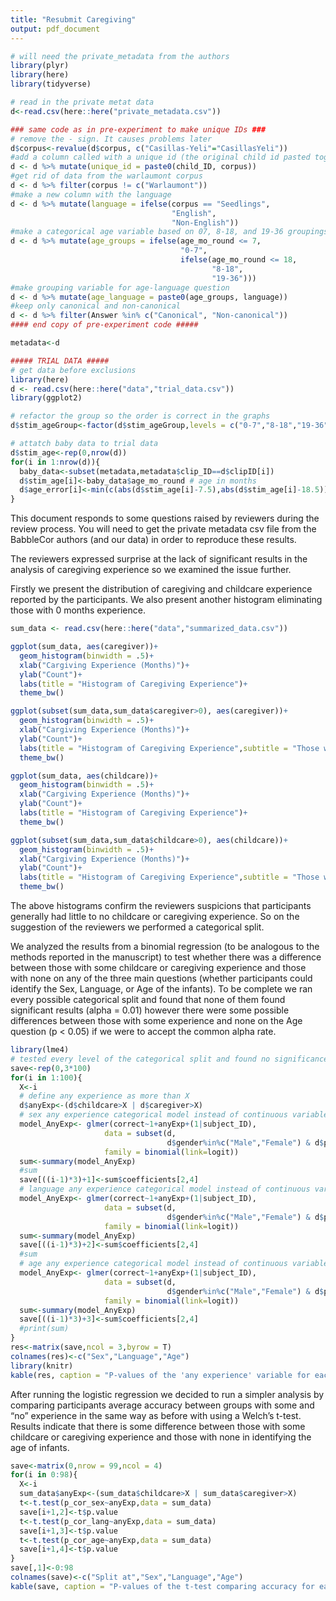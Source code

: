 ```yaml
---
title: "Resubmit Caregiving"
output: pdf_document
---
```



```r
# will need the private_metadata from the authors
library(plyr)
library(here)
library(tidyverse)

# read in the private metat data
d<-read.csv(here::here("private_metadata.csv"))

### same code as in pre-experiment to make unique IDs ###
# remove the - sign. It causes problems later
d$corpus<-revalue(d$corpus, c("Casillas-Yeli"="CasillasYeli"))
#add a column called with a unique id (the original child id pasted together with the corpus)
d <- d %>% mutate(unique_id = paste0(child_ID, corpus))
#get rid of data from the warlaumont corpus
d <- d %>% filter(corpus != c("Warlaumont"))
#make a new column with the language
d <- d %>% mutate(language = ifelse(corpus == "Seedlings",
                                    "English",
                                    "Non-English"))
#make a categorical age variable based on 07, 8-18, and 19-36 groupings
d <- d %>% mutate(age_groups = ifelse(age_mo_round <= 7,
                                      "0-7",
                                      ifelse(age_mo_round <= 18,
                                             "8-18",
                                             "19-36")))
#make grouping variable for age-language question
d <- d %>% mutate(age_language = paste0(age_groups, language))
#keep only canonical and non-canonical
d <- d %>% filter(Answer %in% c("Canonical", "Non-canonical"))
#### end copy of pre-experiment code #####

metadata<-d

##### TRIAL DATA #####
# get data before exclusions
library(here)
d <- read.csv(here::here("data","trial_data.csv"))
library(ggplot2)

# refactor the group so the order is correct in the graphs
d$stim_ageGroup<-factor(d$stim_ageGroup,levels = c("0-7","8-18","19-36"))

# attatch baby data to trial data
d$stim_age<-rep(0,nrow(d))
for(i in 1:nrow(d)){
  baby_data<-subset(metadata,metadata$clip_ID==d$clipID[i])
  d$stim_age[i]<-baby_data$age_mo_round # age in months
  d$age_error[i]<-min(c(abs(d$stim_age[i]-7.5),abs(d$stim_age[i]-18.5))) #absolute difference between age and closest cut off
}
```

This document responds to some questions raised by reviewers during the review process. You will need to get the private metadata csv file from the BabbleCor authors (and our data) in order to reproduce these results.


The reviewers expressed surprise at the lack of significant results in the analysis of caregiving experience so we examined the issue further.

Firstly we present the distribution of caregiving and childcare experience reported by the participants. We also present another histogram eliminating those with 0 months experience.


```r
sum_data <- read.csv(here::here("data","summarized_data.csv"))

ggplot(sum_data, aes(caregiver))+
  geom_histogram(binwidth = .5)+
  xlab("Cargiving Experience (Months)")+
  ylab("Count")+
  labs(title = "Histogram of Caregiving Experience")+
  theme_bw()

ggplot(subset(sum_data,sum_data$caregiver>0), aes(caregiver))+
  geom_histogram(binwidth = .5)+
  xlab("Cargiving Experience (Months)")+
  ylab("Count")+
  labs(title = "Histogram of Caregiving Experience",subtitle = "Those with 0 months removed")+
  theme_bw()

ggplot(sum_data, aes(childcare))+
  geom_histogram(binwidth = .5)+
  xlab("Cargiving Experience (Months)")+
  ylab("Count")+
  labs(title = "Histogram of Caregiving Experience")+
  theme_bw()

ggplot(subset(sum_data,sum_data$childcare>0), aes(childcare))+
  geom_histogram(binwidth = .5)+
  xlab("Cargiving Experience (Months)")+
  ylab("Count")+
  labs(title = "Histogram of Caregiving Experience",subtitle = "Those with 0 months removed")+
  theme_bw()
```

The above histograms confirm the reviewers suspicions that participants generally had little to no childcare or caregiving experience. So on the suggestion of the reviewers we performed a categorical split.

We analyzed the results from a binomial regression (to be analogous to the methods reported in the manuscript) to test whether there was a difference between those with some childcare or caregiving experience and those with none on any of the three main questions (whether participants could identify the Sex, Language, or Age of the infants). To be complete we ran every possible categorical split and found that none of them found significant results (alpha = 0.01) however there were some possible differences between those with some experience and none on the Age question (p < 0.05) if we were to accept the common alpha rate.

```r
library(lme4)
# tested every level of the categorical split and found no significance (alpha = 0.01). Lowest p = 0.03
save<-rep(0,3*100)
for(i in 1:100){
  X<-i
  # define any experience as more than X
  d$anyExp<-(d$childcare>X | d$caregiver>X)
  # sex any experience categorical model instead of continuous variable
  model_AnyExp<- glmer(correct~1+anyExp+(1|subject_ID),
                     data = subset(d,
                                   d$gender%in%c("Male","Female") & d$phase=="Sex"),
                     family = binomial(link=logit))
  sum<-summary(model_AnyExp)
  #sum
  save[((i-1)*3)+1]<-sum$coefficients[2,4]
  # language any experience categorical model instead of continuous variable
  model_AnyExp<- glmer(correct~1+anyExp+(1|subject_ID),
                     data = subset(d,
                                   d$gender%in%c("Male","Female") & d$phase=="Language"),
                     family = binomial(link=logit))
  sum<-summary(model_AnyExp)
  save[((i-1)*3)+2]<-sum$coefficients[2,4]
  #sum
  # age any experience categorical model instead of continuous variable
  model_AnyExp<- glmer(correct~1+anyExp+(1|subject_ID),
                     data = subset(d,
                                   d$gender%in%c("Male","Female") & d$phase=="Age"),
                     family = binomial(link=logit))
  sum<-summary(model_AnyExp)
  save[((i-1)*3)+3]<-sum$coefficients[2,4]
  #print(sum)
}
res<-matrix(save,ncol = 3,byrow = T)
colnames(res)<-c("Sex","Language","Age")
library(knitr)
kable(res, caption = "P-values of the 'any experience' variable for each level of categorical split")
```

After running the logistic regression we decided to run a simpler analysis by comparing participants average accuracy between groups with some and "no" experience in the same way as before with using a Welch's t-test. Results indicate that there is some difference between those with some childcare or caregiving experience and those with none in identifying the age of infants.

```r
save<-matrix(0,nrow = 99,ncol = 4)
for(i in 0:98){
  X<-i
  sum_data$anyExp<-(sum_data$childcare>X | sum_data$caregiver>X)
  t<-t.test(p_cor_sex~anyExp,data = sum_data)
  save[i+1,2]<-t$p.value
  t<-t.test(p_cor_lang~anyExp,data = sum_data)
  save[i+1,3]<-t$p.value
  t<-t.test(p_cor_age~anyExp,data = sum_data)
  save[i+1,4]<-t$p.value
}
save[,1]<-0:98
colnames(save)<-c("Split at","Sex","Language","Age")
kable(save, caption = "P-values of the t-test comparing accuracy for each level of categorical split")
```

